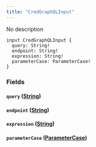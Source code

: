 ```yaml
---
title: "CredGraphQLInput"
---
```


No description

```
input CredGraphQLInput {
  query: String!
  endpoint: String!
  expression: String!
  parameterCase: ParameterCase!
}

```

### Fields[](#fields "Direct link to heading")

#### `query` ([String](/developer/graphql-api/references/scalars/string))[](#query-string "Direct link to heading")

#### `endpoint` ([String](/developer/graphql-api/references/scalars/string))[](#endpoint-string "Direct link to heading")

#### `expression` ([String](/developer/graphql-api/references/scalars/string))[](#expression-string "Direct link to heading")

#### `parameterCase` ([ParameterCase](/developer/graphql-api/references/enums/parameter-case))[](#parametercase-parametercase "Direct link to heading")